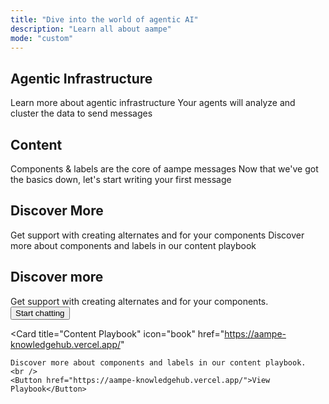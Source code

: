 ```yaml
---
title: "Dive into the world of agentic AI"
description: "Learn all about aampe"
mode: "custom"
---
```


## Agentic Infrastructure

<CardGroup cols={2}>
  <Card title="What is agentic infrastructure?" icon="grip-dots" href="https://mintlify.com/docs/quickstart">
    Learn more about agentic infrastructure
  </Card>
  <Card title="What are your agents learning?" icon="book" href="https://mintlify.com/docs/development">
    Your agents will analyze and cluster the data to send messages
  </Card>
</CardGroup>

## Content

<CardGroup cols={2}>
  <Card title="Basics" icon="bulb" href="https://mintlify.com/docs/development">
    Components & labels are the core of aampe messages
  </Card>
  <Card title="Message Creation" icon="message" href="https://mintlify.com/docs/development">
    Now that we've got the basics down, let's start writing your first message
  </Card>
</CardGroup>

## Discover More

<CardGroup cols={2}>
  <Card title="AamPT for Content" icon="microchip-ai" href="https://mintlify.com/docs/development" cta="Start Messaging">
    Get support with creating alternates and for your components
  </Card>
  <Card title="Content Playbook" icon="book" href="https://mintlify.com/docs/development" cta="See Playbook">
    Discover more about components and labels in our content playbook
  </Card>
</CardGroup>


<div style={{ backgroundColor: '#C24600', padding: '2rem', borderRadius: '1rem' }}>

## Discover more

<CardGroup cols={2}>
  <Card
    title="AamPT for Content"
    icon="bot"
    href="https://aampe-knowledgehub.vercel.app/"
  >
    Get support with creating alternates and for your components.
    <br />
    <Button href="https://aampe-knowledgehub.vercel.app/">Start chatting</Button>
  </Card>

  <Card
    title="Content Playbook"
    icon="book"
    href="https://aampe-knowledgehub.vercel.app/"
  >
    Discover more about components and labels in our content playbook.
    <br />
    <Button href="https://aampe-knowledgehub.vercel.app/">View Playbook</Button>
  </Card>
</CardGroup>

</div>

